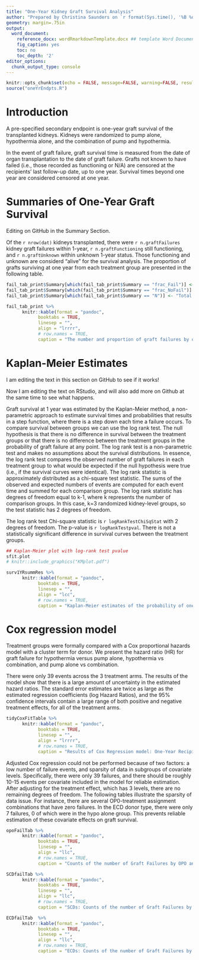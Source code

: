 ```yaml
---
title: "One-Year Kidney Graft Survival Analysis"
author: "Prepared by Christina Saunders on `r format(Sys.time(), '%B %d, %Y')`"
geometry: margin=.75in
output:
  word_document:
    reference_docx: wordRmarkdownTemplate.docx ## template Word Document
    fig_caption: yes
    toc: no
    toc_depth: '2'
editor_options: 
  chunk_output_type: console
---
```



```r
knitr::opts_chunk$set(echo = FALSE, message=FALSE, warning=FALSE, results='asis', fig.width=6, fig.height = 4, fig.pos = 'H', fig.align = 'center')
source("oneYrEndpts.R")

```

# Introduction 

A pre-specified secondary endpoint is one-year graft survival of the transplanted kidneys. Kidneys were randomized to pump alone, hypothermia alone, and the combination of pump and hypothermia.

In the event of graft failure, graft survival time is measured from the date of organ transplantation to the date of graft failure. Grafts not known to have failed (i.e., those recorded as functioning or N/A) are censored at the recipients' last follow-up date, up to one year. Survival times beyond one year are considered censored at one year.

# Summaries of One-Year Graft Survival

Editing on GitHub in the Summary Section.

Of the `r nrow(dat)` kidneys transplanted, there were `r n.graftFailures` kidney graft failures within 1-year, `r n.graftFunctioning` still functioning, and `r n.graftUnknown` within unknown 1-year status. Those functioning and unknown are considerd "alive" for the survival analysis.  The proportion of grafts surviving at one year from each treatment group are presented in the following table.

 <!-- along with the corresponding two-sided 95% confidence intervals  -->
```r
fail_tab_print$Summary[which(fail_tab_print$Summary == "frac_Fail")] <- "One-Yr Graft Failure"
fail_tab_print$Summary[which(fail_tab_print$Summary == "frac_NoFail")] <- "One-Yr Graft Survival"
fail_tab_print$Summary[which(fail_tab_print$Summary == "N")] <- "Total N"

fail_tab_print %>% 
      knitr::kable(format = "pandoc",
            booktabs = TRUE,
            linesep = "",
            align = "lrrrr",
            # row.names = TRUE,
            caption = "The number and proportion of graft failures by one-year within each kidney-level randomized treatment arm, and overall. Note that the proportion surviving is a naive estimate of one-year survival, because it does not take into account censoring. Ignoring censoring leads to an overestimate of the overall survival probability, because the censored subjects only contribute information for part of the follow-up time, and then fall out of the risk set, thus pulling down the cumulative probability of survival. The following section shows the Kaplan-Meier estimated probability of one-year survival, which accounts for censoring.")

```

# Kaplan-Meier Estimates

I am editing the text in this section on GitHub to see if it works!

Now I am editing the text on RStudio, and will also add more on Github at the same time to see what happens.

Graft survival at 1 year was estimated by the Kaplan-Meier method, a non-parametric approach to estimate survival times and probabilities that results in a step function, where there is a step down each time a failure occurs. To compare survival between groups we can use the log rank test. The null hypothesis is that there is no difference in survival between the treatment groups or that there is no difference between the treatment groups in the probability of graft failure at any point. The log rank test is a non-parametric test and makes no assumptions about the survival distributions. In essence, the log rank test compares the observed number of graft failures in each treatment group to what would be expected if the null hypothesis were true (i.e., if the survival curves were identical). The log rank statistic is approximately distributed as a chi-square test statistic. The sums of the observed and expected numbers of events are computed for each event time and summed for each comparison group. The log rank statistic has degrees of freedom equal to k-1, where k represents the number of comparison groups. In this case, k=3 randomized kidney-level groups, so the test statistic has 2 degrees of freedom.

The log rank test Chi-square statistic is `r logRankTestChiSqStat` with 2 degrees of freedom. The p-value is `r logRankTestpval`. There is not a statistically significant difference in survival curves between the treatment groups.

```r
## Kaplan-Meier plot with log-rank test pvalue
sfit.plot
# knitr::include_graphics("KMplot.pdf")
```

```r
surv1YRsummRes %>% 
      knitr::kable(format = "pandoc",
            booktabs = TRUE,
            linesep = "",
            align = "lcc",
            # row.names = TRUE,
            caption = "Kaplan-Meier estimates of the probability of one-year graft survival for each treatment arm. These estimates correspond to those shown in the Kaplan-Meier plot above, where the horizontal axis is at 365 days.")

```


# Cox regression model 

Treatment groups were formally compared with a Cox proportional hazards model with a cluster term for donor. We present the hazard ratio (HR) for graft failure for hypothermia versus pump alone, hypothermia vs combination, and pump alone vs combination.

There were only 39 events across the 3 treatment arms. The results of the model show that there is a large amount of uncertainty in the estimated hazard ratios. The standard error estimates are twice as large as the estimated regression coefficients (log Hazard Ratios), and the 95% confidence intervals contain a large range of both positive and negative treatment effects, for all of the treatment arms.

```r
tidyCoxFitTable %>% 
      knitr::kable(format = "pandoc",
            booktabs = TRUE,
            linesep = "",
            align = "lrrrr",
            # row.names = TRUE,
            caption = "Results of Cox Regression model: One-Year Recipient Graft Failure Adjusted for Kidney-Randomized Treatment Assignment. Robust standard errors were used to account for correlation between kidneys from a single donor. Further covariate adjustment could not be performed because of small or no events within subgroups of covariates.")
```

Adjusted Cox regression could not be performed because of two factors: a low number of failure events, and sparsity of data in subgroups of covariate levels. Specifically, there were only 39 failures, and there should be roughly 10-15 events per covariate included in the model for reliable estimation. After adjusting for the treatment effect, which has 3 levels, there are no remaining degrees of freedom. The following tables illustrate the sparsity of data issue. For instance, there are several OP0-treatment assignment combinations that have zero failures. In the ECD donor type, there were only 7 failures, 0 of which were in the hypo alone group. This prevents reliable estimation of these covariate effects on graft survival. 

```r
opoFailTab %>% 
      knitr::kable(format = "pandoc",
            booktabs = TRUE,
            linesep = "",
            align = "llc",
            # row.names = TRUE,
            caption = "Counts of the number of Graft Failures by OPO and Treatment Arm.")

SCDfailTab %>% 
      knitr::kable(format = "pandoc",
            booktabs = TRUE,
            linesep = "",
            align = "llc",
            # row.names = TRUE,
            caption = "SCDs: Counts of the number of Graft Failures by Treatment Arm.")

ECDfailTab  %>% 
      knitr::kable(format = "pandoc",
            booktabs = TRUE,
            linesep = "",
            align = "llc",
            # row.names = TRUE,
            caption = "ECDs: Counts of the number of Graft Failures by Treatment Arm.")
```


<!-- # Analysis Conventions -->
<!-- Note about 1-year graft survival endpoint: The endpoint is censored at 1-year post organ transplantation date. If the transplant occurred in 2018 then we are only reporting the graft status on the 1-YR follow up form (2019). If the graft failed *after* the 1-year follow up form was submitted, then the status will display as functioning even though it may have failed later in 2019 or in 2020 on the 2-YR follow up form. -->

